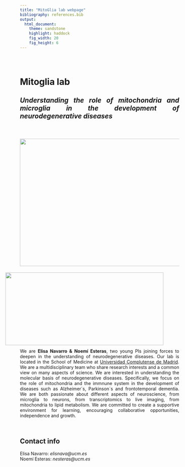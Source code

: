 ```yaml
---
title: "MitoGlia lab webpage"
bibliography: references.bib
output: 
  html_document:
    theme: sandstone
    highlight: haddock
    fig_width: 20
    fig_height: 6
---
```


```{=html}
<style type="text/css">
.title {
  display: none;
}

main-container {
  max-width: 1800px;
  margin-left: auto;
  margin-right: auto;
}

body {
text-align: justify
}

</style>
```
<div class="row" style="padding-top: 30px;">

# **Mitoglia lab**

## *Understanding the role of **mitochondria** and **microglia** in the development of neurodegenerative diseases*

</br>

<img style="float: left; vertical-align:left;margin:10px 0px" height=403 width=937 src="images/labo2025.jpg"> </a>

</br>

<a href = "https://www.ucm.es/"> <img style="float: right; vertical-align:middle;margin:10px 50px" height=230 width=500 src="images/word-cloud.png"> </a>

</br>

We are **Elisa Navarro & Noemí Esteras**, two young PIs joining forces to deepen in the understanding of neurodegenerative diseases. Our lab is located in the School of Medicine at [Universidad Complutense de Madrid](https://www.ucm.es/). We are a multidisciplinary team who share research interests and a common view on many aspects of science. We are interested in understanding the molecular basis of neurodegenerative diseases. Specifically, we focus on the role of mitochondria and the immnune system in the development of diseases such as Alzheimer´s, Parkinson´s and frontotemporal dementia. We are both passionate about different aspects of neuroscience, from microglia to neurons, from transcriptomics to live imaging, from mitochondria to lipid metabolism. We are committed to create a supportive environment for learning, encouraging collaborative opportunities, independence and growth.

</br>

## Contact info

Elisa Navarro: *elisnava@ucm.es*
</br>
Noemí Esteras: *nesteras@ucm.es*



